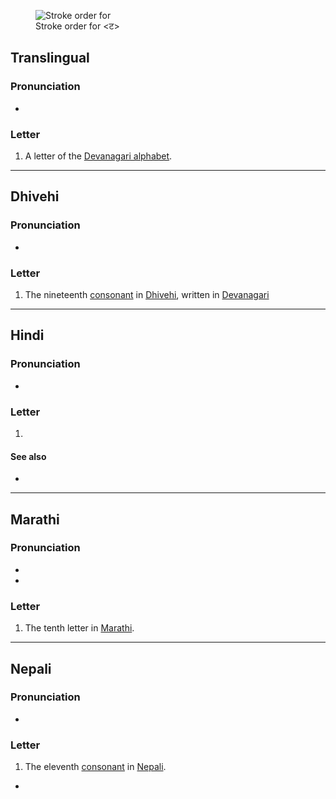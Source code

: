 {{also|द|ढ|ਟ}}
{{character info}}

[[File:Deva-ट-order.gif|alt=A ट being drawn|thumb|Stroke order for <ट>]]
==Translingual==

===Pronunciation===
* {{IPA|mul|/ʈə/}}

===Letter===
{{mul-Deva|ṭa}}

# A letter of the [[Devanagari alphabet]].

----

==Dhivehi==

===Pronunciation===
* {{IPA|dv|[ʈə]}}

===Letter===
{{head|dv|letter|tr=ṭa}}

# The nineteenth [[consonant]] in [[Dhivehi]], written in [[Devanagari]]

----

==Hindi==

===Pronunciation===
* {{hi-IPA|ट.}}

===Letter===
{{head|hi|letter}}

# {{n-g|the eleventh [[consonant]] in [[Hindi]]}}

====See also====
* {{list:Devanagari script letters/hi}}

----

==Marathi==

===Pronunciation===
* {{IPA|mr|/ʈə/}}
* {{audio|mr|LL-Q1571 (mar)-नंदिनी रानडे-ट.wav|Audio}}

===Letter===
{{head|mr|letter}}

# The tenth letter in [[Marathi]].

----

==Nepali==

===Pronunciation===
* {{ne-IPA}}

===Letter===
{{head|ne|letter}}

# The eleventh [[consonant]] in [[Nepali]].

*